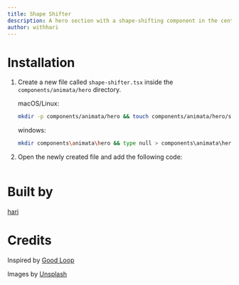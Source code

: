 ```yaml
---
title: Shape Shifter
description: A hero section with a shape-shifting component in the center
author: withhari
---
```


<ComponentPreview name="hero-shape-shifter--docs" />

# Installation

1. Create a new file called `shape-shifter.tsx` inside the `components/animata/hero` directory.

   macOS/Linux:

   ```bash
   mkdir -p components/animata/hero && touch components/animata/hero/shape-shifter.tsx
   ```

   windows:

   ```bash
   mkdir components\animata\hero && type null > components\animata\hero\shape-shifter.tsx
   ```

2. Open the newly created file and add the following code:

   ```jsx file=<rootDir>/animata/hero/shape-shifter.tsx

   ```

# Built by

[hari](https://github.com/hari)

# Credits

Inspired by [Good Loop](https://good-loop.com/)

Images by [Unsplash](https://unsplash.com/)
